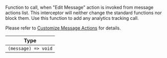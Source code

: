 Function to call, when "Edit Message" action is invoked from message actions list.
This interceptor will neither change the standard functions nor block them. Use this function to add any analytics tracking call.

Please refer to [Customize Message Actions](/reactnative/guides/customize-message-actions) for details.

| Type |
| - |
| `(message) => void` |
